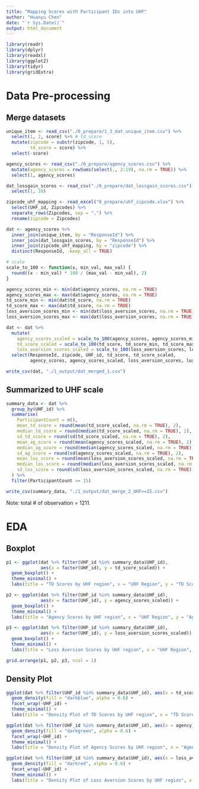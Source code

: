 ```yaml
---
title: "Mapping Scores with Participant IDs into UHF"
author: "Huanyu Chen"
date: "`r Sys.Date()`"
output: html_document
---
```


```r
library(readr)
library(dplyr)
library(readxl)
library(ggplot2)
library(tidyr)
library(gridExtra)
```

# Data Pre-processing

## Merge datasets

```r
unique_item <- read_csv("./0_prepare/1_3_dat_unique_item.csv") %>%
  select(1, 2, score) %>% # td_score
  mutate(zipcode = substr(zipcode, 1, 5),
         td_score = score) %>%
  select(-score)

agency_scores <- read_csv("./0_prepare/agency_scores.csv") %>%
  mutate(agency_scores = rowSums(select(., 2:19), na.rm = TRUE)) %>%
  select(1, agency_scores)

dat_lossgain_scores <- read_csv("./0_prepare/dat_lossgain_scores.csv") %>%
  select(1, 10)

zipcode_uhf_mapping <- read_excel("0_prepare/uhf_zipcode.xlsx") %>%
  select(UHF_id, Zipcodes) %>%
  separate_rows(Zipcodes, sep = ",") %>% 
  rename(zipcode = Zipcodes)
```

```r
dat <- agency_scores %>%
  inner_join(unique_item, by = "ResponseId") %>%
  inner_join(dat_lossgain_scores, by = "ResponseId") %>%
  inner_join(zipcode_uhf_mapping, by = "zipcode") %>%
  distinct(ResponseId, .keep_all = TRUE)

# scale
scale_to_100 <- function(x, min_val, max_val) {
  round((x - min_val) * 100 / (max_val - min_val), 2)
}

agency_scores_min <- min(dat$agency_scores, na.rm = TRUE)
agency_scores_max <- max(dat$agency_scores, na.rm = TRUE)
td_score_min <- min(dat$td_score, na.rm = TRUE)
td_score_max <- max(dat$td_score, na.rm = TRUE)
loss_aversion_scores_min <- min(dat$loss_aversion_scores, na.rm = TRUE)
loss_aversion_scores_max <- max(dat$loss_aversion_scores, na.rm = TRUE)

dat <- dat %>%
  mutate(
    agency_scores_scaled = scale_to_100(agency_scores, agency_scores_min, agency_scores_max),
    td_score_scaled = scale_to_100(td_score, td_score_min, td_score_max),
    loss_aversion_scores_scaled = scale_to_100(loss_aversion_scores, loss_aversion_scores_min, loss_aversion_scores_max)) %>%
  select(ResponseId, zipcode, UHF_id, td_score, td_score_scaled,
         agency_scores, agency_scores_scaled, loss_aversion_scores, loss_aversion_scores_scaled)

write_csv(dat, "./1_output/dat_merged_1.csv")
```

## Summarized to UHF scale

```r
summary_data <- dat %>%
  group_by(UHF_id) %>%
  summarise(
    ParticipantCount = n(),
    mean_td_score = round(mean(td_score_scaled, na.rm = TRUE), 2),
    median_td_score = round(median(td_score_scaled, na.rm = TRUE), 2),
    sd_td_score = round(sd(td_score_scaled, na.rm = TRUE), 2),
    mean_ag_score = round(mean(agency_scores_scaled, na.rm = TRUE), 2),
    median_ag_score = round(median(agency_scores_scaled, na.rm = TRUE), 2),
    sd_ag_score = round(sd(agency_scores_scaled, na.rm = TRUE), 2),
    mean_los_score = round(mean(loss_aversion_scores_scaled, na.rm = TRUE), 2),
    median_los_score = round(median(loss_aversion_scores_scaled, na.rm = TRUE), 2),
    sd_los_score = round(sd(loss_aversion_scores_scaled, na.rm = TRUE), 2)
  ) %>%
  filter(ParticipantCount >= 15)

write_csv(summary_data, "./1_output/dat_merge_2_UHF>=15.csv")
```

Note: total # of observation = 1211.

# EDA

## Boxplot

```r
p1 <- ggplot(dat %>% filter(UHF_id %in% summary_data$UHF_id),
             aes(x = factor(UHF_id), y = td_score_scaled)) +
  geom_boxplot() +
  theme_minimal() +
  labs(title = "TD Scores by UHF region", x = "UHF Region", y = "TD Scores")

p2 <- ggplot(dat %>% filter(UHF_id %in% summary_data$UHF_id),
             aes(x = factor(UHF_id), y = agency_scores_scaled)) +
  geom_boxplot() +
  theme_minimal() +
  labs(title = "Agency Scores by UHF region", x = "UHF Region", y = "Agency Score")

p3 <- ggplot(dat %>% filter(UHF_id %in% summary_data$UHF_id),
             aes(x = factor(UHF_id), y = loss_aversion_scores_scaled)) +
  geom_boxplot() +
  theme_minimal() +
  labs(title = "Loss Aversion Scores by UHF region", x = "UHF Region", y = "Loss Aversion Scores")

grid.arrange(p1, p2, p3, ncol = 1)
```

## Density Plot

```r
ggplot(dat %>% filter(UHF_id %in% summary_data$UHF_id), aes(x = td_score_scaled)) +
  geom_density(fill = "darkblue", alpha = 0.6) +
  facet_wrap(~UHF_id) +
  theme_minimal() +
  labs(title = "Density Plot of TD Scores by UHF region", x = "TD Score (scaled)", y = "Density")

ggplot(dat %>% filter(UHF_id %in% summary_data$UHF_id), aes(x = agency_scores_scaled)) +
  geom_density(fill = "darkgreen", alpha = 0.6) +
  facet_wrap(~UHF_id) +
  theme_minimal() +
  labs(title = "Density Plot of Agency Scores by UHF region", x = "Agency Score (scaled)", y = "Density")

ggplot(dat %>% filter(UHF_id %in% summary_data$UHF_id), aes(x = loss_aversion_scores_scaled)) +
  geom_density(fill = "darkred", alpha = 0.6) +
  facet_wrap(~UHF_id) +
  theme_minimal() +
  labs(title = "Density Plot of Loss Aversion Scores by UHF region", x = "Loss Aversion Score (scaled)", y = "Density")
```
